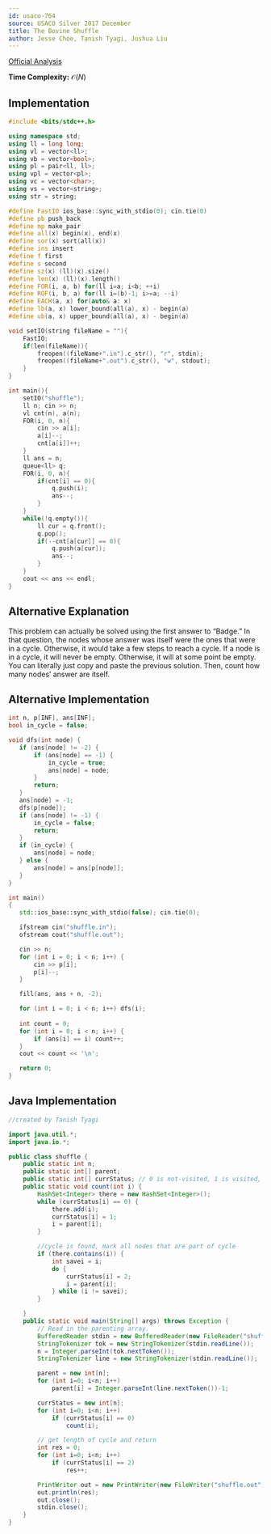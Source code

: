 ```yaml
---
id: usaco-764
source: USACO Silver 2017 December
title: The Bovine Shuffle
author: Jesse Choe, Tanish Tyagi, Joshua Liu
---
```


[Official Analysis](http://www.usaco.org/current/data/sol_shuffle_silver_dec17.html)

**Time Complexity:** $\mathcal{O}(N)$

<LanguageSection>
<CPPSection>

## Implementation

```cpp
#include <bits/stdc++.h>

using namespace std;
using ll = long long;
using vl = vector<ll>;
using vb = vector<bool>;
using pl = pair<ll, ll>;
using vpl = vector<pl>;
using vc = vector<char>;
using vs = vector<string>;
using str = string;

#define FastIO ios_base::sync_with_stdio(0); cin.tie(0)
#define pb push_back
#define mp make_pair
#define all(x) begin(x), end(x)
#define sor(x) sort(all(x))
#define ins insert
#define f first
#define s second
#define sz(x) (ll)(x).size()
#define len(x) (ll)(x).length()
#define FOR(i, a, b) for(ll i=a; i<b; ++i)
#define ROF(i, b, a) for(ll i=(b)-1; i>=a; --i)
#define EACH(a, x) for(auto& a: x)
#define lb(a, x) lower_bound(all(a), x) - begin(a)
#define ub(a, x) upper_bound(all(a), x) - begin(a)

void setIO(string fileName = ""){
	FastIO;
	if(len(fileName)){
		freopen((fileName+".in").c_str(), "r", stdin);
		freopen((fileName+".out").c_str(), "w", stdout);
	}
}

int main(){
	setIO("shuffle");
	ll n; cin >> n;
	vl cnt(n), a(n);
	FOR(i, 0, n){
		cin >> a[i];
		a[i]--;
		cnt[a[i]]++;
	}
	ll ans = n;
	queue<ll> q;
	FOR(i, 0, n){
		if(cnt[i] == 0){
			q.push(i);
			ans--;
		}
	}
	while(!q.empty()){
		ll cur = q.front();
		q.pop();
		if(--cnt[a[cur]] == 0){
			q.push(a[cur]);
			ans--;
		}
	}
	cout << ans << endl;
}
```

</CPPSection>
	
<CPPSection>
	
## Alternative Explanation
	
This problem can actually be solved using the first answer to “Badge.” In that question, the nodes whose answer was itself were the ones that were in a cycle. Otherwise, it would take a few steps to reach a cycle. If a node is in a cycle, it will never be empty. Otherwise, it will at some point be empty. You can literally just copy and paste the previous solution. Then, count how many nodes’ answer are itself. 
	
## Alternative Implementation
	
```cpp
int n, p[INF], ans[INF];
bool in_cycle = false;

void dfs(int node) {
   if (ans[node] != -2) {
       if (ans[node] == -1) {
           in_cycle = true;
           ans[node] = node;
       }
       return;
   }
   ans[node] = -1;
   dfs(p[node]);
   if (ans[node] != -1) {
       in_cycle = false;
       return;
   }
   if (in_cycle) {
       ans[node] = node;
   } else {
       ans[node] = ans[p[node]];
   }
}

int main()
{
   std::ios_base::sync_with_stdio(false); cin.tie(0);

   ifstream cin("shuffle.in");
   ofstream cout("shuffle.out");

   cin >> n;
   for (int i = 0; i < n; i++) {
       cin >> p[i];
       p[i]--;
   }

   fill(ans, ans + n, -2);

   for (int i = 0; i < n; i++) dfs(i);
  
   int count = 0;
   for (int i = 0; i < n; i++) {
       if (ans[i] == i) count++;
   }
   cout << count << '\n';

   return 0;
}
```
	
</CPPSection>

<JavaSection>

## Java Implementation

```java
//created by Tanish Tyagi

import java.util.*;
import java.io.*;

public class shuffle {
	public static int n;
	public static int[] parent;
	public static int[] currStatus; // 0 is not-visited, 1 is visited, 2 is part of cycle
	public static void count(int i) {
		HashSet<Integer> there = new HashSet<Integer>();
		while (currStatus[i] == 0) {
			there.add(i);
			currStatus[i] = 1;
			i = parent[i];
		}

		//cycle is found, mark all nodes that are part of cycle
		if (there.contains(i)) {
			int savei = i;
			do {
				currStatus[i] = 2;
				i = parent[i];
			} while (i != savei);
		}

	}
	public static void main(String[] args) throws Exception {
		// Read in the parenting array.
		BufferedReader stdin = new BufferedReader(new FileReader("shuffle.in"));
		StringTokenizer tok = new StringTokenizer(stdin.readLine());
		n = Integer.parseInt(tok.nextToken());
		StringTokenizer line = new StringTokenizer(stdin.readLine());

		parent = new int[n];
		for (int i=0; i<n; i++)
			parent[i] = Integer.parseInt(line.nextToken())-1;

		currStatus = new int[n];
		for (int i=0; i<n; i++)
			if (currStatus[i] == 0)
				count(i);

		// get length of cycle and return
		int res = 0;
		for (int i=0; i<n; i++)
			if (currStatus[i] == 2)
				res++;

		PrintWriter out = new PrintWriter(new FileWriter("shuffle.out"));
		out.println(res);
		out.close();
		stdin.close();
	}
}
```

</JavaSection>

</LanguageSection>
